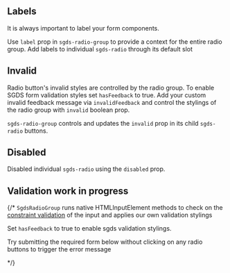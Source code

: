 ## Labels

It is always important to label your form components. 

Use `label` prop in `sgds-radio-group` to provide a context for the entire radio group.
Add labels to individual `sgds-radio` through its default slot 

<Canvas of={RadioStories.Basic}>
  <Story of={RadioStories.Basic} />
</Canvas>

## Invalid 

Radio button's invalid styles are controlled by the radio group.
To enable SGDS form validation styles set `hasFeedback` to true. 
Add your custom invalid feedback message via `invalidFeedback` and control the stylings of the radio group with `invalid` boolean prop.

`sgds-radio-group` controls and updates the `invalid` prop in its child `sgds-radio` buttons.

<Canvas of={RadioStories.Invalid}>
  <Story of={RadioStories.Invalid} />
</Canvas>

## Disabled 

Disabled individual `sgds-radio` using the `disabled` prop.

<Canvas of={RadioStories.Disabled}>
  <Story of={RadioStories.Disabled} />
</Canvas>

## Validation <sgds-badge show> work in progress </sgds-badge>

{/* `SgdsRadioGroup` runs native HTMLInputElement methods to check on the [constraint validation](https://developer.mozilla.org/en-US/docs/Web/HTML/Constraint_validation) of the input and applies our own validation stylings

Set `hasFeedback` to true to enable sgds validation stylings.

Try submitting the required form below without clicking on any radio buttons to trigger the error message


<Canvas of={RadioStories.Validation}>
  <Story of={RadioStories.Validation} />
</Canvas> */}
